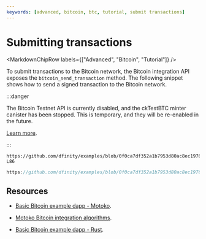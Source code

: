```yaml
---
keywords: [advanced, bitcoin, btc, tutorial, submit transactions]
---
```



# Submitting transactions

<MarkdownChipRow labels={["Advanced", "Bitcoin", "Tutorial"]} />

To submit transactions to the Bitcoin network, the Bitcoin integration API exposes the `bitcoin_send_transaction` method. The following snippet shows how to send a signed transaction to the Bitcoin network.

:::danger

The Bitcoin Testnet API is currently disabled, and the ckTestBTC minter canister has been stopped. This is temporary, and they will be re-enabled in the future.

[Learn more](https://forum.dfinity.org/t/direct-integration-with-bitcoin/6147/745).

:::

<AdornedTabs groupId="languages">
<TabItem value="motoko" label="Motoko" default>

```motoko no-repl reference
https://github.com/dfinity/examples/blob/0f0ca7df352a1b7953d80ac8ec19767deea359db/motoko/basic_bitcoin/src/basic_bitcoin/src/BitcoinApi.mo#L76-L86
```

</TabItem>
<TabItem value="rust" label="Rust">

```rust reference
https://github.com/dfinity/examples/blob/0f0ca7df352a1b7953d80ac8ec19767deea359db/rust/basic_bitcoin/src/basic_bitcoin/src/bitcoin_api.rs#L78-L94

```

</TabItem>
</AdornedTabs>


## Resources

- [Basic Bitcoin example dapp - Motoko](https://github.com/dfinity/examples/tree/master/motoko/basic_bitcoin).

- [Motoko Bitcoin integration algorithms](https://github.com/tgalal/motoko-bitcoin/tree/10cf7f2efbba9bb4d077013db1b990143f193844).

- [Basic Bitcoin example dapp - Rust](https://github.com/dfinity/examples/tree/master/rust/basic_bitcoin).